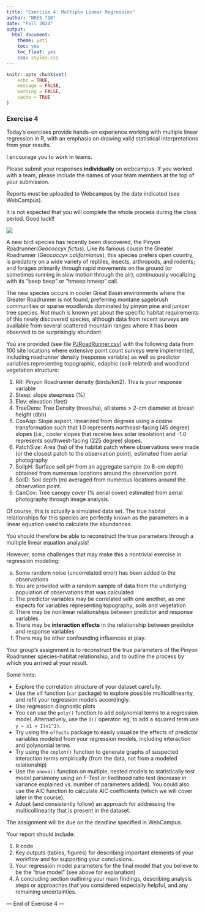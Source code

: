 ```yaml
---
title: "Exercise 4: Multiple Linear Regression"
author: "NRES 710"
date: "Fall 2024"
output: 
  html_document: 
    theme: yeti
    toc: yes
    toc_float: yes
    css: styles.css
---
```


```r

knitr::opts_chunk$set(
	echo = TRUE,
	message = FALSE,
	warning = FALSE,
	cache = TRUE
)
```

### Exercise 4

Today's exercises provide hands-on experience working with multiple linear regression in R, with an emphasis on drawing valid statistical interpretations from your results. 

I encourage you to work in teams.  

Please submit your responses **individually** on webcampus. If you worked with a team, please include the names of your team members at the top of your submission. 

Reports must be uploaded to Webcampus by the date indicated (see WebCampus).

It is not expected that you will complete the whole process during the class period. 
Good luck!!

![](roadrunner.gif)

A new bird species has recently been discovered, the Pinyon Roadrunner(*Geococcyx fictus*). Like its famous cousin the Greater Roadrunner (*Geococcyx californianus*), this species prefers open country, is predatory on a wide variety of reptiles, insects, arthropods, and rodents; and forages primarily through rapid movements on the ground (or sometimes running in slow motion through the air), continuously vocalizing with its “beep beep” or “hmeep hmeep” call. 

The new species occurs in cooler Great Basin environments where the Greater Roadrunner is not found, preferring montane sagebrush communities or sparse woodlands dominated by pinyon pine and juniper tree species. Not much is known yet about the specific habitat requirements of this newly discovered species, although data from recent surveys are available from several scattered mountain ranges where it has been observed to be surprisingly abundant. 

You are provided (see file [PJRoadRunner.csv](PJRoadRunner.csv)) with the following data from 100 site locations where extensive point count surveys were implemented, including roadrunner density (response variable) as well as predictor variables representing topographic, edaphic (soil-related) and woodland vegetation structure:

1. RR: Pinyon Roadrunner density (birds/km2). This is your response variable
2. Steep: slope steepness (%) 
3. Elev: elevation (feet)
4. TreeDens: Tree Density (trees/ha), all stems > 2-cm diameter at breast height (dbh)
5. CosAsp: Slope aspect, linearized from degrees using a cosine transformation such that 1.0 represents northeast-facing (45 degree) slopes (i.e., cooler slopes that receive less solar insolation) and -1.0 represents southwest-facing (225 degree) slopes. 
6. PatchSize: Area (ha) of the habitat patch where observations were made (or the closest patch to the observation point), estimated from aerial photography
7. SoilpH: Surface soil pH from an aggregate sample (to 8-cm depth) obtained from numerous locations around the observation point.   
8. SoilD: Soil depth (m) averaged from numerous locations around the observation point.     
9. CanCov: Tree canopy cover (% aerial cover) estimated from aerial photography through image analysis. 

Of course, this is actually a simulated data set. The true habitat relationships for this species are perfectly known as the parameters in a linear equation used to calculate the abundances.

You should therefore be able to reconstruct the true parameters through a multiple linear equation analysis! 

However, some challenges that may make this a nontrivial exercise in regression modeling:

a. Some random noise (uncorrelated error) has been added to the observations
b. You are provided with a random sample of data from the underlying population of observations that was calculated
c. The predictor variables may be correlated with one another, as one expects for variables representing topography, soils and vegetation
d. There may be nonlinear relationships between predictor and response variables
e. There may be **interaction effects** in the relationship between predictor and response variables
f. There may be other confounding influences at play. 

Your group’s assignment is to reconstruct the true parameters of the Pinyon Roadrunner species-habitat relationship, and to outline the process by which you arrived at your result. 

Some hints: 

* Explore the correlation structure of your dataset carefully.
* Use the vif function (`car` package) to explore possible multicollinearity, and refit your regression models accordingly.
* Use regression diagnostic plots
* You can use the `poly()` function to add polynomial terms to a regression model. Alternatively, use the `I()` operator: eg, to add a squared term use `y ~ x1 + I(x1^2)`.  
* Try using the `effects` package to easily visualize the effects of predictor variables modeled from your regression models, including interaction and polynomial terms
* Try using the `coplot()` function to generate graphs of suspected interaction terms empirically (from the data, not from a modeled relationship)
* Use the `anova()` function on multiple, nested models to statistically test model parsimony using an F-Test or likelihood ratio test (increase in variance explained vs. number of parameters added). You could also use the AIC function to calculate AIC coefficients (which we will cover later in the course). 
* Adopt (and consistently follow) an approach for addressing the multicollinearity that is present in the dataset. 

The assignment will be due on the deadline specified in WebCampus. 

Your report should include: 

1. R code
2. Key outputs (tables, figures) for describing important elements of your workflow and for supporting your conclusions.
3. Your regression model parameters for the final model that you believe to be the “true model” (see above for explanation) 
4. A concluding section outlining your main findings, describing analysis steps or approaches that you considered especially helpful, and any remaining uncertainties. 

--- End of Exercise 4 ---